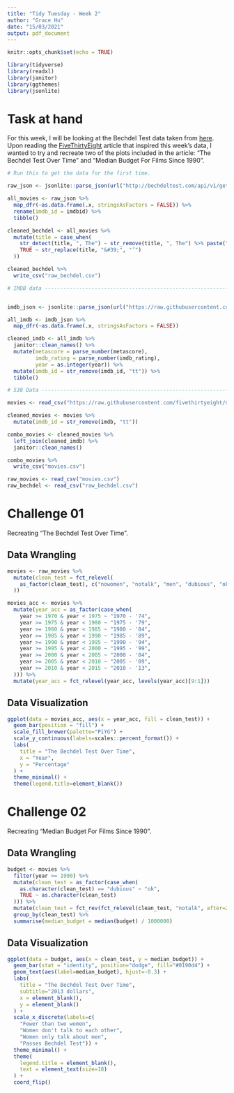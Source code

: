 ```yaml
---
title: "Tidy Tuesday - Week 2"
author: "Grace Hu"
date: "15/03/2021"
output: pdf_document
---
```


```r
knitr::opts_chunk$set(echo = TRUE)

library(tidyverse)
library(readxl)
library(janitor)
library(ggthemes)
library(jsonlite)
```

# Task at hand

For this week, I will be looking at the Bechdel Test data taken from [here](https://github.com/rfordatascience/tidytuesday/blob/master/data/2021/2021-03-09/readme.md). Upon reading the [FiveThirtyEight](https://fivethirtyeight.com/features/the-dollar-and-cents-case-against-hollywoods-exclusion-of-women/) article that inspired this week's data, I wanted to try and recreate two of the plots included in the article: "The Bechdel Test Over Time" and "Median Budget For Films Since 1990".

```r

# Run this to get the data for the first time.

raw_json <- jsonlite::parse_json(url("http://bechdeltest.com/api/v1/getAllMovies"))

all_movies <- raw_json %>% 
  map_dfr(~as.data.frame(.x, stringsAsFactors = FALSE)) %>% 
  rename(imdb_id = imdbid) %>% 
  tibble()

cleaned_bechdel <- all_movies %>% 
  mutate(title = case_when(
    str_detect(title, ", The") ~ str_remove(title, ", The") %>% paste("The", .),
    TRUE ~ str_replace(title, "&#39;", "’")
  ))

cleaned_bechdel %>% 
  write_csv("raw_bechdel.csv")

# IMDB data ---------------------------------------------------------------


imdb_json <- jsonlite::parse_json(url("https://raw.githubusercontent.com/brianckeegan/Bechdel/master/imdb_data.json"))

all_imdb <- imdb_json %>%
  map_dfr(~as.data.frame(.x, stringsAsFactors = FALSE))

cleaned_imdb <- all_imdb %>% 
  janitor::clean_names() %>% 
  mutate(metascore = parse_number(metascore),
         imdb_rating = parse_number(imdb_rating),
         year = as.integer(year)) %>% 
  mutate(imdb_id = str_remove(imdb_id, "tt")) %>% 
  tibble()

# 538 Data ----------------------------------------------------------------

movies <- read_csv("https://raw.githubusercontent.com/fivethirtyeight/data/master/bechdel/movies.csv")

cleaned_movies <- movies %>% 
  mutate(imdb_id = str_remove(imdb, "tt")) 

combo_movies <- cleaned_movies %>% 
  left_join(cleaned_imdb) %>% 
  janitor::clean_names()

combo_movies %>% 
  write_csv("movies.csv")
```

```r

raw_movies <- read_csv("movies.csv")
raw_bechdel <- read_csv("raw_bechdel.csv")

```

# Challenge 01

Recreating "The Bechdel Test Over Time".

## Data Wrangling

```r

movies <- raw_movies %>%
  mutate(clean_test = fct_relevel(
    as_factor(clean_test), c("nowomen", "notalk", "men", "dubious", "ok")
  ))

movies_acc <- movies %>%
  mutate(year_acc = as_factor(case_when(
    year >= 1970 & year < 1975 ~ "1970 - '74",
    year >= 1975 & year < 1980 ~ "1975 - '79",
    year >= 1980 & year < 1985 ~ "1980 - '84",
    year >= 1985 & year < 1990 ~ "1985 - '89",
    year >= 1990 & year < 1995 ~ "1990 - '94",
    year >= 1995 & year < 2000 ~ "1995 - '99",
    year >= 2000 & year < 2005 ~ "2000 - '04",
    year >= 2005 & year < 2010 ~ "2005 - '09",
    year >= 2010 & year < 2015 ~ "2010 - '13",
  ))) %>%
  mutate(year_acc = fct_relevel(year_acc, levels(year_acc)[9:1]))

```

## Data Visualization

```r

ggplot(data = movies_acc, aes(x = year_acc, fill = clean_test)) + 
  geom_bar(position = "fill") +
  scale_fill_brewer(palette="PiYG") +
  scale_y_continuous(labels=scales::percent_format()) +
  labs(
    title = "The Bechdel Test Over Time",
    x = "Year",
    y = "Percentage"
  ) +
  theme_minimal() +
  theme(legend.title=element_blank())
```


# Challenge 02

Recreating "Median Budget For Films Since 1990".

## Data Wrangling 

```r

budget <- movies %>%
  filter(year >= 1990) %>%
  mutate(clean_test = as_factor(case_when(
    as.character(clean_test) == "dubious" ~ "ok",
    TRUE ~ as.character(clean_test)
  ))) %>%
  mutate(clean_test = fct_rev(fct_relevel(clean_test, "notalk", after=2))) %>%
  group_by(clean_test) %>%
  summarise(median_budget = median(budget) / 1000000)

```

## Data Visualization

```r

ggplot(data = budget, aes(x = clean_test, y = median_budget)) +
  geom_bar(stat = "identity", position="dodge", fill="#0190d4") +
  geom_text(aes(label=median_budget), hjust=-0.3) +
  labs(
    title = "The Bechdel Test Over Time",
    subtitle="2013 dollars",
    x = element_blank(),
    y = element_blank()
  ) +
  scale_x_discrete(labels=c(
    "Fewer than two women",
    "Women don't talk to each other",
    "Women only talk about men",
    "Passes Bechdel Test")) +
  theme_minimal() +
  theme(
    legend.title = element_blank(),
    text = element_text(size=18)
  ) +
  coord_flip()


```
